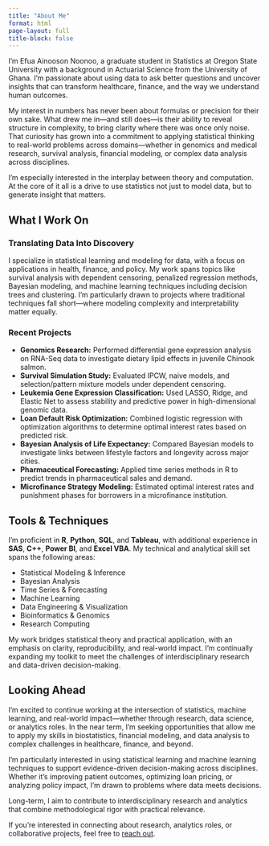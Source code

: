 ```yaml
---
title: "About Me"
format: html
page-layout: full
title-block: false
---
```


<div class="about-container">

  <p>
    I’m Efua Ainooson Noonoo, a graduate student in Statistics at Oregon State University with a background in Actuarial Science from the University of Ghana. I’m passionate about using data to ask better questions and uncover insights that can transform healthcare, finance, and the way we understand human outcomes.
  </p>

  <p>
    My interest in numbers has never been about formulas or precision for their own sake. What drew me in—and still does—is their ability to reveal structure in complexity, to bring clarity where there was once only noise. That curiosity has grown into a commitment to applying statistical thinking to real-world problems across domains—whether in genomics and medical research, survival analysis, financial modeling, or complex data analysis across disciplines.
  </p>

  <p>
    I’m especially interested in the interplay between theory and computation. At the core of it all is a drive to use statistics not just to model data, but to generate insight that matters.
  </p>

</div>

<div class="about-container">

  <h2>What I Work On</h2>

  <h3>Translating Data Into Discovery</h3>
  <p>
    I specialize in statistical learning and modeling for data, with a focus on applications in health, finance, and policy. My work spans topics like survival analysis with dependent censoring, penalized regression methods, Bayesian modeling, and machine learning techniques including decision trees and clustering. I’m particularly drawn to projects where traditional techniques fall short—where modeling complexity and interpretability matter equally.
  </p>

  <h3>Recent Projects</h3>
  <ul>
    <li><strong>Genomics Research:</strong> Performed differential gene expression analysis on RNA-Seq data to investigate dietary lipid effects in juvenile Chinook salmon.</li>
    <li><strong>Survival Simulation Study:</strong> Evaluated IPCW, naive models, and selection/pattern mixture models under dependent censoring.</li>
    <li><strong>Leukemia Gene Expression Classification:</strong> Used LASSO, Ridge, and Elastic Net to assess stability and predictive power in high-dimensional genomic data.</li>
    <li><strong>Loan Default Risk Optimization:</strong> Combined logistic regression with optimization algorithms to determine optimal interest rates based on predicted risk.</li>
    <li><strong>Bayesian Analysis of Life Expectancy:</strong> Compared Bayesian models to investigate links between lifestyle factors and longevity across major cities.</li>
    <li><strong>Pharmaceutical Forecasting:</strong> Applied time series methods in R to predict trends in pharmaceutical sales and demand.</li>
    <li><strong>Microfinance Strategy Modeling:</strong> Estimated optimal interest rates and punishment phases for borrowers in a microfinance institution.</li>
  </ul>

</div>

<div class="about-container">

  <h2>Tools & Techniques</h2>

  <p>
    I’m proficient in <strong>R</strong>, <strong>Python</strong>, <strong>SQL</strong>, and <strong>Tableau</strong>, with additional experience in <strong>SAS</strong>, <strong>C++</strong>, <strong>Power BI</strong>, and <strong>Excel VBA</strong>. My technical and analytical skill set spans the following areas:
  </p>

  <ul>
    <li>Statistical Modeling & Inference</li>
    <li>Bayesian Analysis</li>
    <li>Time Series & Forecasting</li>
    <li>Machine Learning</li>
    <li>Data Engineering & Visualization</li>
    <li>Bioinformatics & Genomics</li>
    <li>Research Computing</li>
  </ul>

  <p>
    My work bridges statistical theory and practical application, with an emphasis on clarity, reproducibility, and real-world impact. I’m continually expanding my toolkit to meet the challenges of interdisciplinary research and data-driven decision-making.
  </p>

</div>

<div class="about-container">

  <h2>Looking Ahead</h2>

  <p>
    I’m excited to continue working at the intersection of statistics, machine learning, and real-world impact—whether through research, data science, or analytics roles. In the near term, I’m seeking opportunities that allow me to apply my skills in biostatistics, financial modeling, and data analysis to complex challenges in healthcare, finance, and beyond.
  </p>

  <p>
    I’m particularly interested in using statistical learning and machine learning techniques to support evidence-driven decision-making across disciplines. Whether it’s improving patient outcomes, optimizing loan pricing, or analyzing policy impact, I’m drawn to problems where data meets decisions.
  </p>

  <p>
    Long-term, I aim to contribute to interdisciplinary research and analytics that combine methodological rigor with practical relevance.
  </p>

  <p>
    If you’re interested in connecting about research, analytics roles, or collaborative projects, feel free to <a href="/#contact">reach out</a>.
  </p>

</div>

